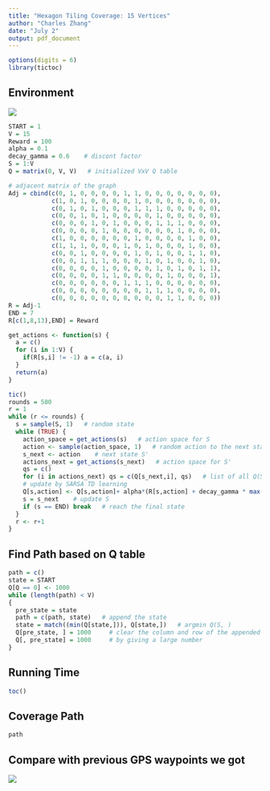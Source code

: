 ```yaml
---
title: "Hexagon Tiling Coverage: 15 Vertices"
author: "Charles Zhang"
date: "July 2"
output: pdf_document
---
```


```r
options(digits = 6)
library(tictoc)
```

## Environment

![](/Users/apple/Desktop/UAV_Coverage/Pictures/15hexagons.png)

```r
START = 1
V = 15
Reward = 100
alpha = 0.1
decay_gamma = 0.6    # discont factor
S = 1:V    
Q = matrix(0, V, V)   # initialized VxV Q table
```

```r
# adjacent matrix of the graph
Adj = cbind(c(0, 1, 0, 0, 0, 0, 1, 1, 0, 0, 0, 0, 0, 0, 0), 
            c(1, 0, 1, 0, 0, 0, 0, 1, 0, 0, 0, 0, 0, 0, 0), 
            c(0, 1, 0, 1, 0, 0, 0, 1, 1, 1, 0, 0, 0, 0, 0), 
            c(0, 0, 1, 0, 1, 0, 0, 0, 0, 1, 0, 0, 0, 0, 0), 
            c(0, 0, 0, 1, 0, 1, 0, 0, 0, 1, 1, 1, 0, 0, 0), 
            c(0, 0, 0, 0, 1, 0, 0, 0, 0, 0, 0, 1, 0, 0, 0), 
            c(1, 0, 0, 0, 0, 0, 0, 1, 0, 0, 0, 0, 1, 0, 0), 
            c(1, 1, 1, 0, 0, 0, 1, 0, 1, 0, 0, 0, 1, 0, 0), 
            c(0, 0, 1, 0, 0, 0, 0, 1, 0, 1, 0, 0, 1, 1, 0), 
            c(0, 0, 1, 1, 1, 0, 0, 0, 1, 0, 1, 0, 0, 1, 0), 
            c(0, 0, 0, 0, 1, 0, 0, 0, 0, 1, 0, 1, 0, 1, 1), 
            c(0, 0, 0, 0, 1, 1, 0, 0, 0, 0, 1, 0, 0, 0, 1), 
            c(0, 0, 0, 0, 0, 0, 1, 1, 1, 0, 0, 0, 0, 0, 0), 
            c(0, 0, 0, 0, 0, 0, 0, 0, 1, 1, 1, 0, 0, 0, 0), 
            c(0, 0, 0, 0, 0, 0, 0, 0, 0, 0, 1, 1, 0, 0, 0))
R = Adj-1
END = 7
R[c(1,8,13),END] = Reward
```

```r
get_actions <- function(s) {
  a = c()
  for (i in 1:V) {
    if(R[s,i] != -1) a = c(a, i)
  }
  return(a)
}
```

```r
tic()
rounds = 500
r = 1
while (r <= rounds) {
  s = sample(S, 1)   # random state
  while (TRUE) {
    action_space = get_actions(s)   # action space for S
    action <- sample(action_space, 1)   # random action to the next state
    s_next <- action    # next state S'
    actions_next = get_actions(s_next)   # action space for S'
    qs = c()
    for (i in actions_next) qs = c(Q[s_next,i], qs)   # list of all Q(S',a')
    # update by SARSA TD learning
    Q[s,action] <- Q[s,action]+ alpha*(R[s,action] + decay_gamma * max(qs)-Q[s,action])   
    s = s_next    # update S
    if (s == END) break   # reach the final state
  }
  r <- r+1
}

```

## Find Path based on Q table

```r
path = c()
state = START
Q[Q == 0] <- 1000
while (length(path) < V)
{
  pre_state = state
  path = c(path, state)   # append the state
  state = match((min(Q[state,])), Q[state,])   # argmin Q(S, )
  Q[pre_state, ] = 1000     # clear the column and row of the appended state 
  Q[, pre_state] = 1000     # by giving a large number
}

```

## Running Time

```r
toc()
```

## Coverage Path

```r
path
```

## Compare with previous GPS waypoints we got

![](/Users/apple/Desktop/UAV_Coverage/Get_Path/GPS waypoints/coord_2.png)